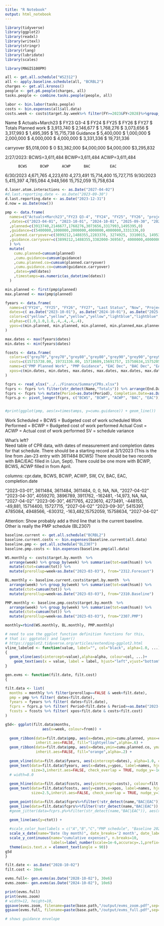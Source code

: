 ```yaml
---
title: "R Notebook"
output: html_notebook
---
```



```r
library(tidyverse)
library(ggplot2)
library(readxl)
library(writexl)
library(stringr)
library(rlang)
library(lubridate)
library(scales)

library(MAGIS100PM)
```



```r
all <- get.all.schedule("WS2312")
all <- apply.baseline.schedule(all, "BCRBL2")
charges <- get.all.kronos()
people <- get.p6.people(charges, all)
tasks.people <- combine.tasks.people(people, all)
```

```r
labor <- bin.labor(tasks.people)
costs <- bin.expenses(all$all.data)
costs.week <- costs$target.by.week%>% filter(FY>=2023&FY<2028)%>%group_by(FY)%>%mutate(csum=cumsum(hsum))
```





Name $ Actuals+March23 $ FY23 Q3-4 $ FY24 $ FY25 $ FY26 $ FY27 $ Totals
Planned work $ 3,913,740 $ 2,146,677 $ 1,768,276 $ 3,073,656 $ 3,317,993 $ 1,495,395 $ 15,715,738
Guidance $ 5,400,000 $ 1,000,000 $ 2,000,000 $ 4,000,000 $ 4,000,000 $ 3,331,336 $ 19,731,336

carryover  $5,018,000 $ 0		 $3,382,000 	 $4,000,000 	 $4,000,000 	 $3,295,832 

2/27/2023: BCWS=3,611,484	BCWP=3,611,484	ACWP=3,611,484

          BCWS      BCWP      ACWP      BAC         EAC
6/30/2023 4,671,765	4,223,610	4,273,491 15,714,400	15,727,715
9/30/2023 5,415,397	4,785,084	4,948,566 15,752,059	15,758,634




```r
d.laser.atom.interactions <- as.Date("2027-04-02")
#d.last.reporting.date <- as.Date("2023-09-30")
d.last.reporting.date <- as.Date("2023-12-31")
d.now = as.Date(now())

pmp <- data.frame(
  names=c("Actuals+March23","FY23 Q3-4", "FY24", "FY25", "FY26", "project end", "FY27")
  ,dates=c("2023-04-01", "2023-10-01", "2024-10-01", "2025-09-30", "2026-09-30", "2027-04-02", "2027-09-30")
  ,planned=c(3913740,2146677,1768276,3073656,3317993,1495395,0)
  ,guidance=c(5400000,1000000,2000000,4000000,4000000,3331336,0)
  ,planned.carryover=c(3899212,1488355,2283370, 3274925, 3310015, 1495395,0)
  ,guidance.carryover=c(3899212,1488355,3382000-369567, 4000000,4000000, 3295832,0)
  ) %>% 
  mutate(
    cumu.planned=cumsum(planned)
    ,cumu.guidance=cumsum(guidance)
    ,cumu.planned.co=cumsum(planned.carryover)
    ,cumu.guidance.co=cumsum(guidance.carryover)
    ,dates=ymd(dates)
    ,timestamps=as.numeric(as_datetime(dates))
  )

min.planned <- first(pmp$planned)
max.planned <- max(pmp$planned)

fyears <- data.frame(
  names=c("FY24", "FY25", "FY26", "FY27", "Last Status", "Now", "Project End" ),
  dates=c( as.Date("2023-10-01"), as.Date("2024-10-01"), as.Date("2025-10-01"), as.Date("2026-10-01"),d.last.reporting.date, d.now, d.laser.atom.interactions),
  colors=c("yellow","yellow","yellow","yellow","lightblue","lightblue","lightblue"),
  alphas=c(1.0,1.0,1.0,.4,.4,.4,.4),
  ypos=c(min.planned, min.planned, min.planned, min.planned,max.planned+1e6, 8e6, min.planned+1e6)
)

max.dates <- max(fyears$dates)
min.dates <- min(fyears$dates)

fcosts <- data.frame(
  colors=c("grey70","grey70","grey80","grey80","grey90","grey90","grey90","grey90"),
  costs=c(15715738.00, 19731336.00, 15718609,15691757, 15758634,15752059, 15727715,15714400),
  names=c("PMP Planned Work", "PMP Guidance", "EAC Dec", "BAC Dec", "EAC Sep", "BAC Sep", "EAC Jun", "BAC Jun"),
  xpos=c(min.dates, min.dates, max.dates, max.dates, max.dates, max.dates, max.dates, max.dates)
)

fcprs <- read_xlsx("../../Finance/SummaryCPRs.xlsx")
fcprs <- fcprs %>% filter(str_detect(Name,"Totals")) %>% arrange(End.Date)
fcprs <- fcprs %>% mutate(Period=as.Date(Period), Completion.Date=as.Date(Completion.Date))
fcprs.p <- pivot_longer(fcprs, c("BCWS", "BCWP", "ACWP", "BAC", "EAC"))


#print(ggplot(pmp, aes(x=timestamps, y=cumu.guidance)) + geom_line())

```

Work Scheduled = BCWS = Budgeted cost of work scheduled	
Work Performed = BCWP = Budgeted cost of work performed	
Actual Cost    = ACWP = Actual cost of work performed
SV = schedule variance


What's left?  
Need table of CPR data, with dates of measurement and completion dates for that schedule.
There should be a starting record at 3/1/2023 (This is the line from Jan-23 entry with 3611484 BCWS)
There should be two records with BAC/EAC filled in (Jun, Sept).
There could be one more with BCWP, BCWS, ACWP filled in from April.

columns: cpr.date, BCWS, BCWP, ACWP, SW, CV, BAC, EAC, completion.date

"2023-03-01", 3611484,	3611484,	3611484,	0,        0,      NA, NA, "2027-04-02"
"2023-04-30", 4059270,	3896789,	3911762,	-162481, -14,973, NA, NA, "2027-04-02"
"2023-06-30", 4671765,	4223610,	4273491,	-448155, -49,881, 15714400,	15727715, "2027-04-02"
"2023-09-30", 5415397,	4785084,	4948566,	-630312, -163,482,15752059,	15758634, "2027-04-02"


Attention:
Show probably add a third line that is the current baseline.  
Other is really the PMP schedule (BL2307)

```r
baseline.current <- get.all.schedule("BCRBL2")
baseline.current.costs <- bin.expenses(baseline.current$all.data)
baseline.pmp <- get.all.schedule("BL2307")
baseline.pmp.costs <- bin.expenses(baseline.pmp$all.data)

WS.monthly <- costs$target.by.month  %>% 
  arrange(week) %>% group_by(week) %>% summarise(tot=sum(hsum)) %>%
  mutate(ctot=cumsum(tot)) %>%
  mutate(prerollup=week<as.Date("2023-03-03"), from="2312.Forecast") 

BL.monthly <- baseline.current.costs$target.by.month  %>% 
  arrange(week) %>% group_by(week) %>% summarise(tot=sum(hsum)) %>%
  mutate(ctot=cumsum(tot)) %>%
  mutate(prerollup=week<as.Date("2023-03-03"), from="2310.Baseline") 

PMP.monthly <- baseline.pmp.costs$target.by.month  %>% 
  arrange(week) %>% group_by(week) %>% summarise(tot=sum(hsum)) %>%
  mutate(ctot=cumsum(tot)) %>%
  mutate(prerollup=week<as.Date("2023-03-03"), from="2307.PMP") 

monthly=rbind(WS.monthly, BL.monthly, PMP.monthly)
```

```r
# need to use the ggplot function definition functions for this,
# that is: ggptoto() and layer()
# https://ggplot2.tidyverse.org/articles/extending-ggplot2.html 
vline_labeled <- function(value, label="", col="black", alpha=1.0, ...)
{
  geom_vline(aes(xintercept=value),alpha=alpha, colour=col, ...)+
    geom_text(aes(x = value, label = label, hjust="left",vjust="bottom"))
}

gen.evms <- function(filt.date, filt.cost)
{

filt.data <- list(
  months = monthly %>% filter(prerollup==FALSE & week<filt.date),
  pmp = pmp %>% filter( dates<filt.date),
  fyears = fyears %>% filter( dates<filt.date),
  fcprs = fcprs.p %>% filter( Period<filt.date & Period>=as.Date("2023-01-01")),
  fcosts = fcosts %>% filter( xpos<filt.date & costs<filt.cost)
)

g5d<- ggplot(filt.data$months,
                 aes(x=week, colour=from)) + 
  
  geom_ribbon(data=filt.data$pmp, aes(x=dates,ymin=cumu.planned, ymax=cumu.guidance),
              inherit.aes=FALSE, fill="lightyellow",alpha=.6) +
  geom_ribbon(data=filt.data$pmp, aes(x=dates,ymin=cumu.planned.co, ymax=cumu.guidance.co),
              inherit.aes=FALSE, fill="orange",alpha=.2) +
  
  geom_vline(data=filt.data$fyears, aes(xintercept=dates), alpha=1.0, colour=filt.data$fyears$colors) +
  geom_text(data=filt.data$fyears, aes(x=dates,y=ypos, label=names, hjust="left",vjust="top"),
            size=3,inherit.aes=FALSE, check_overlap = TRUE, nudge_y=-1e5) +
  # width=8.0
  
  geom_hline(data=filt.data$fcosts, aes(yintercept=costs), colour=filt.data$fcosts$colors)+
  geom_text(data=filt.data$fcosts, aes(y=costs,x=xpos, label=names, hjust="left",vjust="bottom"),
            size=2.5,inherit.aes=FALSE, check_overlap = TRUE, nudge_y=1e5) +

  geom_point(data=filt.data$fcprs%>%filter(!str_detect(name,"BAC|EAC")), aes(x=Period, y=value, colour=name), inherit.aes = FALSE, show.legend = FALSE) + 
  geom_line(data=filt.data$fcprs%>%filter(!str_detect(name,"BAC|EAC")), aes(x=Period, y=value, colour=name), inherit.aes = FALSE, show.legend = FALSE) + 
  #geom_jitter(data=fcprs.p%>%filter(str_detect(name,"BAC|EAC")), aes(x=Completion.Date, y=value, colour=name), inherit.aes = FALSE) + 

  geom_line(aes(y=ctot)) +
  
  #scale_color_hue(labels = c("A","B","C","PMP schedule", "Baseline 2023-09")) +
  scale_x_date(name="Date (by month)", date_breaks='2 month', date_labels = "%b %y") +
  scale_y_continuous(name="cumulative expenses", n.breaks=10, 
                     labels=label_number(scale=1e-6,accuracy=.1,prefix="$", suffix="M")) +
  theme(axis.text.x = element_text(angle = 90))
g5d
}
```

```r

filt.date <- as.Date("2028-10-02")
filt.cost <- 30e6

evms.full<- gen.evms(as.Date("2028-10-02"), 30e6)
evms.zoom<- gen.evms(as.Date("2024-10-02"), 10e6)

print(evms.full)
print(evms.zoom)
# width=12, height=10,
ggsave(evms.zoom, filename=paste(base.path,"/output/evms_zoom.pdf",sep=''), units="in", device="pdf")
ggsave(evms.full, filename=paste(base.path,"/output/evms_full.pdf",sep=''), units="in", device="pdf")

# shows guidance envelope
```

